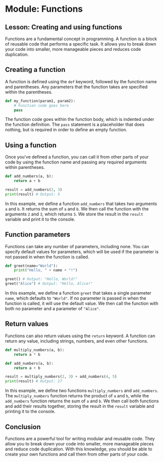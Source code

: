 # Module: Functions

## Lesson: Creating and using functions

Functions are a fundamental concept in programming. A function is a block of reusable code that performs a specific task. It allows you to break down your code into smaller, more manageable pieces and reduces code duplication.

## Creating a function

A function is defined using the `def` keyword, followed by the function name and parentheses. Any parameters that the function takes are specified within the parentheses.

```python
def my_function(param1, param2):
    # Function code goes here
    pass
```

The function code goes within the function body, which is indented under the function definition. The `pass` statement is a placeholder that does nothing, but is required in order to define an empty function.

## Using a function

Once you've defined a function, you can call it from other parts of your code by using the function name and passing any required arguments within parentheses.

```python
def add_numbers(a, b):
    return a + b

result = add_numbers(2, 3)
print(result) # Output: 5
```

In this example, we define a function `add_numbers` that takes two arguments `a` and `b`. It returns the sum of `a` and `b`. We then call the function with the arguments `2` and `3`, which returns `5`. We store the result in the `result` variable and print it to the console.

## Function parameters

Functions can take any number of parameters, including none. You can specify default values for parameters, which will be used if the parameter is not passed in when the function is called.

```python
def greet(name="World"):
    print("Hello, " + name + "!")

greet() # Output: "Hello, World!"
greet("Alice") # Output: "Hello, Alice!"
```

In this example, we define a function `greet` that takes a single parameter `name`, which defaults to `"World"`. If no parameter is passed in when the function is called, it will use the default value. We then call the function with both no parameter and a parameter of `"Alice"`.

## Return values

Functions can also return values using the `return` keyword. A function can return any value, including strings, numbers, and even other functions.

```python
def multiply_numbers(a, b):
    return a * b

def add_numbers(a, b):
    return a + b

result = multiply_numbers(2, 3) + add_numbers(4, 5)
print(result) # Output: 17
```

In this example, we define two functions `multiply_numbers` and `add_numbers`. The `multiply_numbers` function returns the product of `a` and `b`, while the `add_numbers` function returns the sum of `a` and `b`. We then call both functions and add their results together, storing the result in the `result` variable and printing it to the console.

## Conclusion

Functions are a powerful tool for writing modular and reusable code. They allow you to break down your code into smaller, more manageable pieces and reduce code duplication. With this knowledge, you should be able to create your own functions and call them from other parts of your code.
